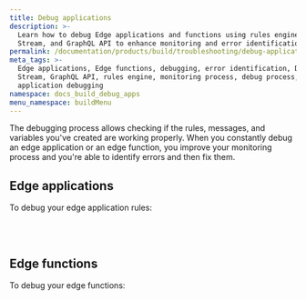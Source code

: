 ```yaml
---
title: Debug applications
description: >-
  Learn how to debug Edge applications and functions using rules engine, Data
  Stream, and GraphQL API to enhance monitoring and error identification.
permalink: /documentation/products/build/troubleshooting/debug-applications/
meta_tags: >-
  Edge applications, Edge functions, debugging, error identification, Data
  Stream, GraphQL API, rules engine, monitoring process, debug process,
  application debugging
namespace: docs_build_debug_apps
menu_namespace: buildMenu
---
```



The debugging process allows checking if the rules, messages, and variables you've created are working properly. When you constantly debug an edge application or an edge function, you improve your monitoring process and you're able to identify errors and then fix them.


## Edge applications

To debug your edge application rules:

<LinkButton link="/en/documentation/products/guides/debug-rules/" label="Debug rules created with rules engine" severity="secondary" /> <br></br>

## Edge functions

To debug your edge functions:

<LinkButton link="/en/documentation/products/guides/debugging-functions-data-stream/" label="Debug edge functions on Data Stream" severity="secondary" /> <br></br>

<LinkButton link="/en/documentation/products/guides/debugging-functions-graphql/" label="Debug functions using graphql api" severity="secondary" /> <br></br>




